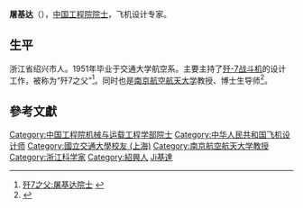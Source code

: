 '''屠基达'''（{{bd|1927年|12月11日|2011年|2月16日|catIdx=Tu屠基達}}），[[中国工程院院士|中国工程院院士]]，飞机设计专家。

==生平==
浙江省绍兴市人。1951年毕业于交通大学航空系。主要主持了[[歼-7战斗机|歼-7战斗机]]的设计工作，被称为“歼7之父”<ref>[http://mil.qianlong.com/5051/2003-7-24/228@967377.htm 歼7之父:屠基达院士] {{Wayback|url=http://mil.qianlong.com/5051/2003-7-24/228@967377.htm |date=20090524192020 }}</ref>。同时也是[[南京航空航天大学|南京航空航天大学]]教授、博士生导师<ref>{{Cite web |url=http://www.nuaa.edu.cn/nhjieshao/tujida.htm |title=屠基达院士简介 |accessdate=2009-09-24 |archive-date=2009-05-27 |archive-url=https://web.archive.org/web/20090527070705/http://www.nuaa.edu.cn/nhjieshao/tujida.htm |dead-url=no }}</ref>。

==參考文獻==
{{Reflist}}

{{中国工程院机械与运载工程学部院士}}
{{中华人民共和国人物小作品}}
{{DEFAULTSORT:Tu屠}}
[[Category:中国工程院机械与运载工程学部院士|Category:中国工程院机械与运载工程学部院士]]
[[Category:中华人民共和国飞机设计师|Category:中华人民共和国飞机设计师]]
[[Category:國立交通大學校友_(上海)|Category:國立交通大學校友 (上海)]]
[[Category:南京航空航天大学教授|Category:南京航空航天大学教授]]
[[Category:浙江科学家|Category:浙江科学家]]
[[Category:紹興人|Category:紹興人]]
[[Category:屠姓|Ji基達]]